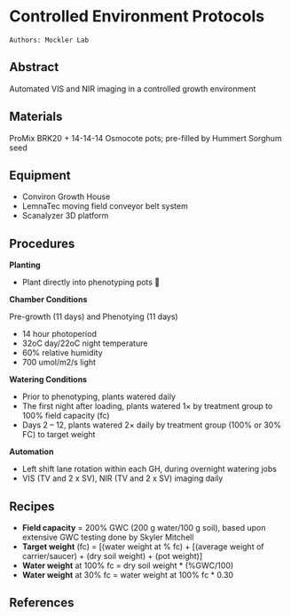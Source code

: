 # Controlled Environment Protocols

```text
Authors: Mockler Lab
```

## Abstract

Automated VIS and NIR imaging in a controlled growth environment

## Materials

ProMix BRK20 + 14-14-14 Osmocote pots; pre-filled by Hummert Sorghum seed

## Equipment

* Conviron Growth House
* LemnaTec moving field conveyor belt system 
* Scanalyzer 3D platform

## Procedures

**Planting**

* Plant directly into phenotyping pots 

**Chamber Conditions**

Pre-growth \(11 days\) and Phenotying \(11 days\)

* 14 hour photoperiod
* 32oC day/22oC night temperature
* 60% relative humidity
* 700 umol/m2/s light

**Watering Conditions**

* Prior to phenotyping, plants watered daily
* The first night after loading, plants watered 1× by treatment group to 100% field capacity \(fc\)
* Days 2 – 12, plants watered 2× daily by treatment group \(100% or 30% FC\) to target weight

**Automation**

* Left shift lane rotation within each GH, during overnight watering jobs
* VIS \(TV and 2 x SV\), NIR \(TV and 2 x SV\) imaging daily

## Recipes

* **Field capacity** = 200% GWC \(200 g water/100 g soil\), based upon extensive GWC testing done by Skyler Mitchell
* **Target weight** \(fc\) = \[\(water weight at % fc\) + \[\(average weight of carrier/saucer\) + \(dry soil weight\) + \(pot weight\)\]
* **Water weight** at 100% fc = dry soil weight \* \(%GWC/100\)
* **Water weight** at 30% fc = water weight at 100% fc \* 0.30

## References

